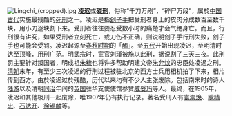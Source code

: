 [[File:Lingchi_(cropped).jpg|left]]
'''[[凌迟|凌迟]]'''或'''[[磔刑|磔刑]]'''，俗称“千刀万剐”，“碎尸万段”，属於[[中国古代|中国古代]]实施最残酷的[[死刑|死刑]]之一。凌迟是指[[刽子手|刽子手]]把受刑者身上的皮肉分成数百至数千块，用小刀逐块割下来。受刑者往往要忍受数小时的痛楚才会气绝身亡。而且，行刑很有讲究，如果受刑者立刻死亡，或刀伤不正确，则说明刽子手行刑失败，刽子手也可能会受罚。凌迟起源至[[春秋时期|春秋时期]]的「[[醢刑|醢]]」。至[[五代|五代]]开始出现凌迟，至明清时达至顶峰，用刑广范。[[明武宗|明武宗]]时，[[宦官|宦官]][[刘瑾|刘瑾]]被施以此刑，据说割了三天三夜。此刑罚主要针对叛国者，明成祖[[明成祖|朱棣]]也将许多帮助明建文帝[[朱允炆|朱允炆]]的忠臣处凌迟之刑。[[清朝|清朝]]末年，有至少三次凌迟的行刑过程被驻北京的西方士兵用相机拍了下来，相片传到西方。由於凌迟过於残酷，历代以来均有不少人主张废除。包括南宋时的诗人[[陆游|陆游]]以及清朝[[同治|同治]]年间的[[英国|英国]]驻华支使使馆参赞[[威妥玛|威妥玛]]等人。最终，在1905年，凌迟和其他极刑一起废除，唯1907年仍有执行记录。著名受刑人有[[袁崇焕|袁崇焕]]、[[耿精忠|耿精忠]]、[[石达开|石达开]]、[[徐锡麟|徐锡麟]]等。